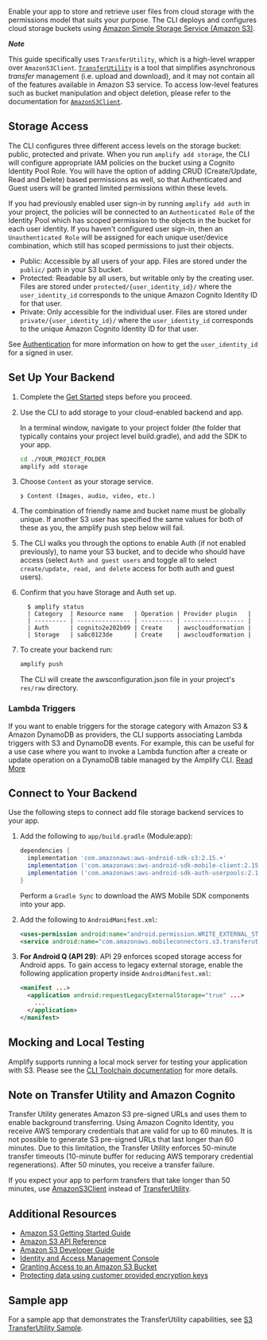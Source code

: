 Enable your app to store and retrieve user files from cloud storage with the permissions model that suits your purpose. The CLI deploys and configures cloud storage buckets using [Amazon Simple Storage Service (Amazon S3)](http://docs.aws.amazon.com/AmazonS3/latest/dev/).

**_Note_**

This guide specifically uses `TransferUtility`, which is a high-level wrapper over `AmazonS3Client`. [`TransferUtility`](https://aws-amplify.github.io/aws-sdk-android/docs/reference/com/amazonaws/mobileconnectors/s3/transferutility/TransferUtility.html) is a tool that simplifies asynchronous _transfer_ management (i.e. upload and download), and it may not contain all of the features available in Amazon S3 service. To access low-level features such as bucket manipulation and object deletion, please refer to the documentation for [`AmazonS3Client`](https://aws-amplify.github.io/aws-sdk-android/docs/reference/com/amazonaws/services/s3/AmazonS3Client.html).

## Storage Access

The CLI configures three different access levels on the storage bucket: public, protected and private. When you run `amplify add storage`, the CLI will configure appropriate IAM policies on the bucket using a Cognito Identity Pool Role. You will have the option of adding CRUD (Create/Update, Read and Delete) based permissions as well, so that Authenticated and Guest users will be granted limited permissions within these levels.

If you had previously enabled user sign-in by running `amplify add auth` in your project, the policies will be connected to an `Authenticated Role` of the Identity Pool which has scoped permission to the objects in the bucket for each user identity. If you haven't configured user sign-in, then an `Unauthenticated Role` will be assigned for each unique user/device combination, which still has scoped permissions to just their objects.

- Public: Accessible by all users of your app. Files are stored under the `public/` path in your S3 bucket.
- Protected: Readable by all users, but writable only by the creating user. Files are stored under `protected/{user_identity_id}/` where the `user_identity_id` corresponds to the unique Amazon Cognito Identity ID for that user.
- Private: Only accessible for the individual user. Files are stored under `private/{user_identity_id}/` where the `user_identity_id` corresponds to the unique Amazon Cognito Identity ID for that user.

See [Authentication](/sdk/auth/getting-started) for more information on how to get the `user_identity_id` for a signed in user.

## Set Up Your Backend

1. Complete the [Get Started](/start) steps before you proceed.

2. Use the CLI to add storage to your cloud-enabled backend and app.

   In a terminal window, navigate to your project folder (the folder that typically contains your project level build.gradle), and add the SDK to your app.

   ```bash
   cd ./YOUR_PROJECT_FOLDER
   amplify add storage
   ```

3. Choose `Content` as your storage service.

   ```console
   ❯ Content (Images, audio, video, etc.)
   ```

4. The combination of friendly name and bucket name must be globally unique. If another S3 user has specified the same values for both of these as you, the amplify push step below will fail.

5. The CLI walks you through the options to enable Auth (if not enabled previously), to name your S3 bucket, and to decide who should have access (select `Auth and guest users` and toggle all to select `create/update, read, and delete` access for both auth and guest users).

6. Confirm that you have Storage and Auth set up.

   ```console
     $ amplify status
     | Category  | Resource name   | Operation | Provider plugin   |
     | --------- | --------------- | --------- | ----------------- |
     | Auth      | cognito2e202b09 | Create    | awscloudformation |
     | Storage   | sabc0123de      | Create    | awscloudformation |
   ```

7. To create your backend run:

   ```bash
   amplify push
   ```

   The CLI will create the awsconfiguration.json file in your project's `res/raw` directory.

### Lambda Triggers

If you want to enable triggers for the storage category with Amazon S3 & Amazon DynamoDB as providers, the CLI supports associating Lambda triggers with S3 and DynamoDB events. For example, this can be useful for a use case where you want to invoke a Lambda function after a create or update operation on a DynamoDB table managed by the Amplify CLI. [Read More](/cli/usage/lambda-triggers.md#s3-lambda-triggers)

## Connect to Your Backend

Use the following steps to connect add file storage backend services to your app.

1. Add the following to `app/build.gradle` (Module:app):

   ```groovy
   dependencies {
     implementation 'com.amazonaws:aws-android-sdk-s3:2.15.+'
     implementation ('com.amazonaws:aws-android-sdk-mobile-client:2.15.+@aar') { transitive = true }
     implementation ('com.amazonaws:aws-android-sdk-auth-userpools:2.15.+@aar') { transitive = true }
   }
   ```

   Perform a `Gradle Sync` to download the AWS Mobile SDK components into your app.

2. Add the following to `AndroidManifest.xml`:

   ```xml
   <uses-permission android:name="android.permission.WRITE_EXTERNAL_STORAGE" />
   <service android:name="com.amazonaws.mobileconnectors.s3.transferutility.TransferService" android:enabled="true" />
   ```

3. **For Android Q (API 29)**: API 29 enforces scoped storage access for Android apps. To gain access to legacy external storage, enable the following application property inside `AndroidManifest.xml`:

   ```xml
   <manifest ...>
     <application android:requestLegacyExternalStorage="true" ...>
       ...
     </application>
   </manifest>
   ```

## Mocking and Local Testing

Amplify supports running a local mock server for testing your application with S3. Please see the [CLI Toolchain documentation](/cli/usage/mock) for more details.

## Note on Transfer Utility and Amazon Cognito

Transfer Utility generates Amazon S3 pre-signed URLs and uses them to enable background transferring. Using Amazon Cognito Identity, you receive AWS temporary credentials that are valid for up to 60 minutes. It is not possible to generate S3 pre-signed URLs that last longer than 60 minutes. Due to this limitation, the Transfer Utility enforces 50-minute transfer timeouts (10-minute buffer for reducing AWS temporary credential regenerations). After 50 minutes, you receive a transfer failure.

If you expect your app to perform transfers that take longer than 50 minutes, use [AmazonS3Client](http://docs.aws.amazon.com/AWSAndroidSDK/latest/javadoc/com/amazonaws/services/s3/AmazonS3Client.html) instead of [TransferUtility](http://docs.aws.amazon.com/AWSAndroidSDK/latest/javadoc/com/amazonaws/mobileconnectors/s3/transferutility/TransferUtility.html).

## Additional Resources

- [Amazon S3 Getting Started Guide](http://docs.aws.amazon.com/AmazonS3/latest/gsg/GetStartedWithS3.html)
- [Amazon S3 API Reference](http://docs.aws.amazon.com/AmazonS3/latest/API/Welcome.html)
- [Amazon S3 Developer Guide](http://docs.aws.amazon.com/AmazonS3/latest/dev/Welcome.html)
- [Identity and Access Management Console](https://console.aws.amazon.com/iam/home)
- [Granting Access to an Amazon S3 Bucket](http://blogs.aws.amazon.com/security/post/Tx3VRSWZ6B3SHAV/Writing-IAM-Policies-How-to-grant-access-to-an-Amazon-S3-bucket)
- [Protecting data using customer provided encryption keys](https://docs.aws.amazon.com/AmazonS3/latest/dev/ServerSideEncryptionCustomerKeys.html)

## Sample app

For a sample app that demonstrates the TransferUtility capabilities, see [S3 TransferUtility Sample](https://github.com/awslabs/aws-sdk-android-samples/tree/master/S3TransferUtilitySample).
